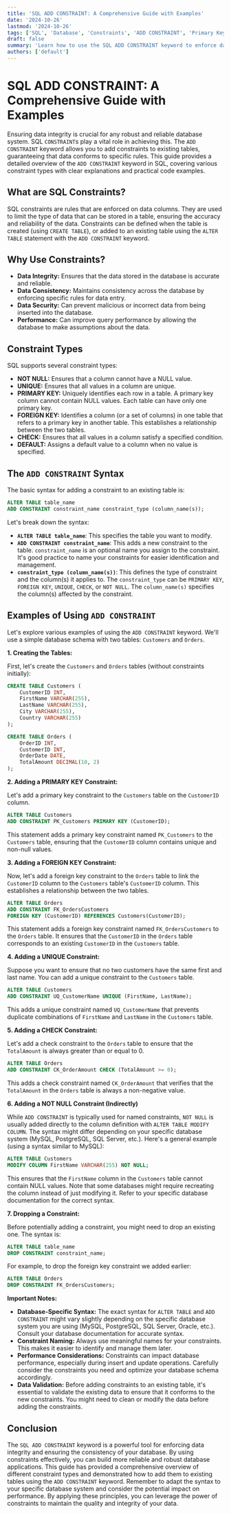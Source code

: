 ```yaml
---
title: 'SQL ADD CONSTRAINT: A Comprehensive Guide with Examples'
date: '2024-10-26'
lastmod: '2024-10-26'
tags: ['SQL', 'Database', 'Constraints', 'ADD CONSTRAINT', 'Primary Key', 'Foreign Key', 'Unique Key', 'Check Constraint', 'SQL Tutorial', 'Data Integrity']
draft: false
summary: 'Learn how to use the SQL ADD CONSTRAINT keyword to enforce data integrity in your database. This comprehensive guide covers primary keys, foreign keys, unique constraints, check constraints, and more with practical examples.'
authors: ['default']
---
```


# SQL ADD CONSTRAINT: A Comprehensive Guide with Examples

Ensuring data integrity is crucial for any robust and reliable database system. SQL `CONSTRAINT`s play a vital role in achieving this. The `ADD CONSTRAINT` keyword allows you to add constraints to existing tables, guaranteeing that data conforms to specific rules. This guide provides a detailed overview of the `ADD CONSTRAINT` keyword in SQL, covering various constraint types with clear explanations and practical code examples.

## What are SQL Constraints?

SQL constraints are rules that are enforced on data columns. They are used to limit the type of data that can be stored in a table, ensuring the accuracy and reliability of the data. Constraints can be defined when the table is created (using `CREATE TABLE`), or added to an existing table using the `ALTER TABLE` statement with the `ADD CONSTRAINT` keyword.

## Why Use Constraints?

*   **Data Integrity:** Ensures that the data stored in the database is accurate and reliable.
*   **Data Consistency:**  Maintains consistency across the database by enforcing specific rules for data entry.
*   **Data Security:** Can prevent malicious or incorrect data from being inserted into the database.
*   **Performance:** Can improve query performance by allowing the database to make assumptions about the data.

## Constraint Types

SQL supports several constraint types:

*   **NOT NULL:** Ensures that a column cannot have a NULL value.
*   **UNIQUE:** Ensures that all values in a column are unique.
*   **PRIMARY KEY:** Uniquely identifies each row in a table. A primary key column cannot contain NULL values. Each table can have only one primary key.
*   **FOREIGN KEY:**  Identifies a column (or a set of columns) in one table that refers to a primary key in another table. This establishes a relationship between the two tables.
*   **CHECK:** Ensures that all values in a column satisfy a specified condition.
*   **DEFAULT:** Assigns a default value to a column when no value is specified.

## The `ADD CONSTRAINT` Syntax

The basic syntax for adding a constraint to an existing table is:

```sql
ALTER TABLE table_name
ADD CONSTRAINT constraint_name constraint_type (column_name(s));
```

Let's break down the syntax:

*   **`ALTER TABLE table_name`**:  This specifies the table you want to modify.
*   **`ADD CONSTRAINT constraint_name`**: This adds a new constraint to the table.  `constraint_name` is an optional name you assign to the constraint. It's good practice to name your constraints for easier identification and management.
*   **`constraint_type (column_name(s))`**: This defines the type of constraint and the column(s) it applies to. The `constraint_type` can be `PRIMARY KEY`, `FOREIGN KEY`, `UNIQUE`, `CHECK`, or `NOT NULL`. The `column_name(s)` specifies the column(s) affected by the constraint.

## Examples of Using `ADD CONSTRAINT`

Let's explore various examples of using the `ADD CONSTRAINT` keyword. We'll use a simple database schema with two tables: `Customers` and `Orders`.

**1. Creating the Tables:**

First, let's create the `Customers` and `Orders` tables (without constraints initially):

```sql
CREATE TABLE Customers (
    CustomerID INT,
    FirstName VARCHAR(255),
    LastName VARCHAR(255),
    City VARCHAR(255),
    Country VARCHAR(255)
);

CREATE TABLE Orders (
    OrderID INT,
    CustomerID INT,
    OrderDate DATE,
    TotalAmount DECIMAL(10, 2)
);
```

**2. Adding a PRIMARY KEY Constraint:**

Let's add a primary key constraint to the `Customers` table on the `CustomerID` column.

```sql
ALTER TABLE Customers
ADD CONSTRAINT PK_Customers PRIMARY KEY (CustomerID);
```

This statement adds a primary key constraint named `PK_Customers` to the `Customers` table, ensuring that the `CustomerID` column contains unique and non-null values.

**3. Adding a FOREIGN KEY Constraint:**

Now, let's add a foreign key constraint to the `Orders` table to link the `CustomerID` column to the `Customers` table's `CustomerID` column. This establishes a relationship between the two tables.

```sql
ALTER TABLE Orders
ADD CONSTRAINT FK_OrdersCustomers
FOREIGN KEY (CustomerID) REFERENCES Customers(CustomerID);
```

This statement adds a foreign key constraint named `FK_OrdersCustomers` to the `Orders` table. It ensures that the `CustomerID` in the `Orders` table corresponds to an existing `CustomerID` in the `Customers` table.

**4. Adding a UNIQUE Constraint:**

Suppose you want to ensure that no two customers have the same first and last name. You can add a unique constraint to the `Customers` table.

```sql
ALTER TABLE Customers
ADD CONSTRAINT UQ_CustomerName UNIQUE (FirstName, LastName);
```

This adds a unique constraint named `UQ_CustomerName` that prevents duplicate combinations of `FirstName` and `LastName` in the `Customers` table.

**5. Adding a CHECK Constraint:**

Let's add a check constraint to the `Orders` table to ensure that the `TotalAmount` is always greater than or equal to 0.

```sql
ALTER TABLE Orders
ADD CONSTRAINT CK_OrderAmount CHECK (TotalAmount >= 0);
```

This adds a check constraint named `CK_OrderAmount` that verifies that the `TotalAmount` in the `Orders` table is always a non-negative value.

**6. Adding a NOT NULL Constraint (Indirectly)**

While `ADD CONSTRAINT` is typically used for named constraints, `NOT NULL` is usually added directly to the column definition with `ALTER TABLE MODIFY COLUMN`. The syntax might differ depending on your specific database system (MySQL, PostgreSQL, SQL Server, etc.).  Here's a general example (using a syntax similar to MySQL):

```sql
ALTER TABLE Customers
MODIFY COLUMN FirstName VARCHAR(255) NOT NULL;
```

This ensures that the `FirstName` column in the `Customers` table cannot contain NULL values.  Note that some databases might require recreating the column instead of just modifying it. Refer to your specific database documentation for the correct syntax.

**7. Dropping a Constraint:**

Before potentially adding a constraint, you might need to drop an existing one. The syntax is:

```sql
ALTER TABLE table_name
DROP CONSTRAINT constraint_name;
```

For example, to drop the foreign key constraint we added earlier:

```sql
ALTER TABLE Orders
DROP CONSTRAINT FK_OrdersCustomers;
```

**Important Notes:**

*   **Database-Specific Syntax:** The exact syntax for `ALTER TABLE` and `ADD CONSTRAINT` might vary slightly depending on the specific database system you are using (MySQL, PostgreSQL, SQL Server, Oracle, etc.). Consult your database documentation for accurate syntax.
*   **Constraint Naming:**  Always use meaningful names for your constraints.  This makes it easier to identify and manage them later.
*   **Performance Considerations:**  Constraints can impact database performance, especially during insert and update operations. Carefully consider the constraints you need and optimize your database schema accordingly.
*   **Data Validation:** Before adding constraints to an existing table, it's essential to validate the existing data to ensure that it conforms to the new constraints. You might need to clean or modify the data before adding the constraints.

## Conclusion

The `SQL ADD CONSTRAINT` keyword is a powerful tool for enforcing data integrity and ensuring the consistency of your database. By using constraints effectively, you can build more reliable and robust database applications. This guide has provided a comprehensive overview of different constraint types and demonstrated how to add them to existing tables using the `ADD CONSTRAINT` keyword. Remember to adapt the syntax to your specific database system and consider the potential impact on performance. By applying these principles, you can leverage the power of constraints to maintain the quality and integrity of your data.